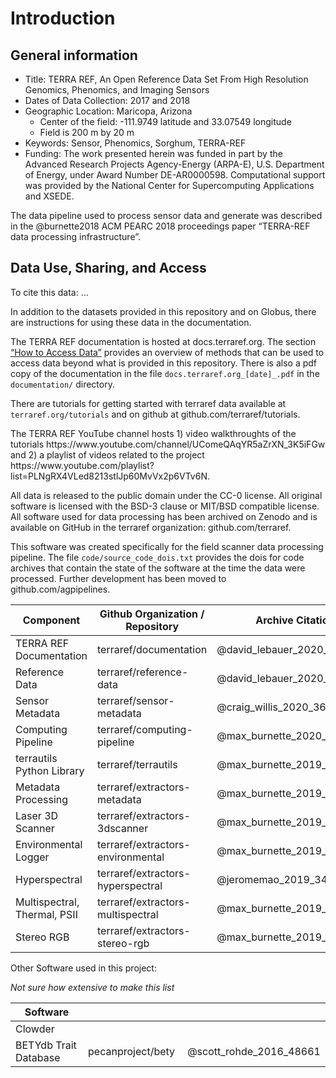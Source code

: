 # Introduction {#intro}

## General information

* Title: TERRA REF, An Open Reference Data Set From High Resolution Genomics, Phenomics, and Imaging Sensors
* Dates of Data Collection: 2017 and 2018
* Geographic Location: Maricopa, Arizona
  * Center of the field: -111.9749 latitude and 33.07549 longitude
  * Field is 200 m by 20 m
* Keywords: Sensor, Phenomics, Sorghum, TERRA-REF
* Funding: The work presented herein was funded in part by the Advanced Research Projects Agency-Energy (ARPA-E), U.S. Department of Energy, under Award Number DE-AR0000598. Computational support was provided by the National Center for Supercomputing Applications and XSEDE.

The data pipeline used to process sensor data and generate was described in the @burnette2018 ACM PEARC 2018 proceedings paper "TERRA-REF data processing infrastructure". 

## Data Use, Sharing, and Access


To cite this data: ... 

In addition to the datasets provided in this repository and on Globus, there are instructions for using these data in the documentation.

The TERRA REF documentation is hosted at docs.terraref.org. The section ["How to Access Data"](https://docs.terraref.org/user-manual/how-to-access-data) provides an overview of methods that can be used to access data beyond what is provided in this repository. There is also a pdf copy of the documentation in the file `docs.terraref.org_[date]_.pdf` in the `documentation/` directory.

There are tutorials for getting started with terraref data available at `terraref.org/tutorials` and on github at github.com/terraref/tutorials.

The TERRA REF YouTube channel hosts 1) video walkthroughts of the tutorials https://www.youtube.com/channel/UComeQAqYR5aZrXN_3K5iFGw and 2) a playlist of videos related to the project https://www.youtube.com/playlist?list=PLNgRX4VLed8213stlJp60MvVx2p6VTv6N.

All data is released to the public domain under the CC-0 license. All original software is licensed with the BSD-3 clause or MIT/BSD compatible license. All software used for data processing has been archived on Zenodo and is available on GitHub in the terraref organization: github.com/terraref.

This software was created specifically for the field scanner data processing pipeline. The file `code/source_code_dois.txt` provides the dois for code archives that contain the state of the software at the time the data were processed. Further development has been moved to github.com/agpipelines.

| Component                     | Github Organization / Repository                 | Archive Citation            |
|------------------------------|-----------------------------------|-----------------------------|
| TERRA REF Documentation      | terraref/documentation            | @david_lebauer_2020_3661373 |
| Reference Data               | terraref/reference-data           | @david_lebauer_2020_3635863 |
| Sensor Metadata              | terraref/sensor-metadata          | @craig_willis_2020_3635853  |
| Computing Pipeline           | terraref/computing-pipeline       | @max_burnette_2020_3635849  |
| terrautils Python Library    | terraref/terrautils               | @max_burnette_2019_3406335  |
| Metadata Processing          | terraref/extractors-metadata      | @max_burnette_2019_3406329  |
| Laser 3D Scanner             | terraref/extractors-3dscanner     | @max_burnette_2019_3406332  |
| Environmental Logger         | terraref/extractors-environmental | @max_burnette_2019_3406318  |
| Hyperspectral                | terraref/extractors-hyperspectral | @jeromemao_2019_3406312     |
| Multispectral, Thermal, PSII | terraref/extractors-multispectral | @max_burnette_2019_3406311  |
| Stereo RGB                   | terraref/extractors-stereo-rgb    | @max_burnette_2019_3406304  |

Other Software used in this project:

_Not sure how extensive to make this list_

| Software |  |  | 
|---|---|---|
| Clowder |  |  |
| BETYdb Trait Database        | pecanproject/bety                 | @scott_rohde_2016_48661  |
